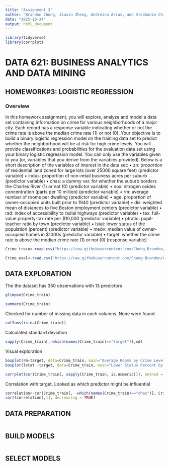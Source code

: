 ```yaml
---
title: "Assignment 3"
author: "Brandon Chung, Jiaxin Zheng, Andreina Arias, and Stephanie Chiang"
date: "2025-10-24"
output: html_document
---
```


```r
library(tidyverse)
library(corrplot)
```

# DATA 621: BUSINESS ANALYTICS AND DATA MINING
## HOMEWORK#3: LOGISTIC REGRESSION

### Overview
In this homework assignment, you will explore, analyze and model a data set containing information on
crime for various neighborhoods of a major city. Each record has a response variable indicating whether
or not the crime rate is above the median crime rate (1) or not (0).
Your objective is to build a binary logistic regression model on the training data set to predict whether
the neighborhood will be at risk for high crime levels. You will provide classifications and probabilities
for the evaluation data set using your binary logistic regression model. You can only use the variables
given to you (or, variables that you derive from the variables provided). Below is a short description of
the variables of interest in the data set:
• zn: proportion of residential land zoned for large lots (over 25000 square feet) (predictor variable)
• indus: proportion of non-retail business acres per suburb (predictor variable)
• chas: a dummy var. for whether the suburb borders the Charles River (1) or not (0) (predictor variable)
• nox: nitrogen oxides concentration (parts per 10 million) (predictor variable)
• rm: average number of rooms per dwelling (predictor variable)
• age: proportion of owner-occupied units built prior to 1940 (predictor variable)
• dis: weighted mean of distances to five Boston employment centers (predictor variable)
• rad: index of accessibility to radial highways (predictor variable)
• tax: full-value property-tax rate per $10,000 (predictor variable)
• ptratio: pupil-teacher ratio by town (predictor variable)
• lstat: lower status of the population (percent) (predictor variable)
• medv: median value of owner-occupied homes in $1000s (predictor variable)
• target: whether the crime rate is above the median crime rate (1) or not (0) (response variable)

```r
Crime_train<-read.csv("https://raw.githubusercontent.com/Chung-Brandon/621-Data-Mining/refs/heads/main/crime-training-data_modified.csv")

Crime_eval<-read.csv("https://raw.githubusercontent.com/Chung-Brandon/621-Data-Mining/refs/heads/main/crime-evaluation-data_modified.csv")
```

## DATA EXPLORATION
The the dataset has 350 observations with 13 predictors
```r
glimpse(Crime_train)
```
```r
summary(Crime_train)
```
Checked for number of missing data in each columns. None were found.
```r
colSums(is.na(Crime_train)) 
```

Calculated standard deviation
```r
sapply(Crime_train[,-which(names(Crime_train)=="target")],sd)
```

Visual exploration
```r
boxplot(rm~target, data=Crime_train, main="Average Rooms by Crime Level")
boxplot(lstat ~target, data=Crime_train, main="Lower Status Percent by Crime Level")

corrplot(cor(Crime_train[, sapply(Crime_train, is.numeric)]), method = "number", number.cex = 0.8)
```

Correlation with target. Looked as which predictor might be influential
```r
correlation<-cor(Crime_train[, -which(names(Crime_train)=="chas")], Crime_train$target)
sort(correlation[,1], decreasing = TRUE)
```


## DATA PREPARATION
```r


```


## BUILD MODELS
```r

```


## SELECT MODELS
```r

```

